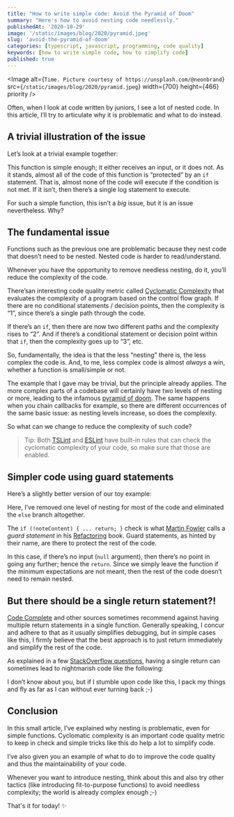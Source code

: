 ```yaml
---
title: "How to write simple code: Avoid the Pyramid of Doom"
summary: "Here's how to avoid nesting code needlessly."
publishedAt: '2020-10-29'
image: '/static/images/blog/2020/pyramid.jpeg'
slug: 'avoid-the-pyramid-of-doom'
categories: [typescript, javascript, programming, code quality]
keywords: [how to write simple code, how to simplify code]
published: true
---
```


<Image
  alt={`Time. Picture courtesy of https://unsplash.com/@neonbrand`}
  src={`/static/images/blog/2020/pyramid.jpeg`}
  width={700}
  height={466}
  priority
/>

Often, when I look at code written by juniors, I see a lot of nested code. In this article, I’ll try to articulate why it is problematic and what to do instead.


## A trivial illustration of the issue

Let’s look at a trivial example together:

<Gist gistLink="dsebastien/b42651dd1eaa9f40df00ce7f2b1e59fe" />

This function is simple enough; it either receives an input, or it does not. As it stands, almost all of the code of this function is “protected” by an `if` statement. That is, almost none of the code will execute if the condition is not met. If it isn’t, then there’s a single log statement to execute.

For such a simple function, this isn’t a _big_ issue, but it is an issue nevertheless. Why?

## The fundamental issue

Functions such as the previous one are problematic because they nest code that doesn’t need to be nested. Nested code is harder to read/understand.

Whenever you have the opportunity to remove needless nesting, do it, you’ll reduce the complexity of the code.

There’san interesting code quality metric called [Cyclomatic Complexity](https://en.wikipedia.org/wiki/Cyclomatic_complexity) that evaluates the complexity of a program based on the control flow graph. If there are no conditional statements / decision points, then the complexity is “1”, since there’s a single path through the code.

If there’s an `if`, then there are now two different paths and the complexity rises to “2”. And if there’s a conditional statement or decision point within that `if`, then the complexity goes up to “3”, etc.

So, fundamentally, the idea is that the less “nesting” there is, the less complex the code is. And, to me, less complex code is almost _always_ a win, whether a function is small/simple or not.

The example that I gave may be trivial, but the principle already applies. The more complex parts of a codebase will certainly have two levels of nesting or more, leading to the infamous [pyramid of doom](https://en.wikipedia.org/wiki/Pyramid_of_doom_%28programming%29). The same happens when you chain callbacks for example, so there are different occurrences of the same basic issue: as nesting levels increase, so does the complexity.

So what can we change to reduce the complexity of such code?

> Tip: Both [TSLint](https://palantir.github.io/tslint/rules/cyclomatic-complexity/) and [ESLint](https://eslint.org/docs/rules/complexity) have built-in rules that can check the cyclomatic complexity of your code, so make sure that those are enabled.

## Simpler code using guard statements

Here’s a slightly better version of our toy example:

<Gist gistLink="dsebastien/5e7fdade948b82d5209db47f16c48815" />

Here, I’ve removed one level of nesting for most of the code and eliminated the `else` branch altogether.

The `if (!noteContent) { ... return; }` check is what [Martin Fowler](https://martinfowler.com/) calls a _guard statement_ in his [Refactoring](https://martinfowler.com/books/refactoring.html) book. Guard statements, as hinted by their name, are there to protect the rest of the code.

In this case, if there’s no input (`null` argument), then there’s no point in going any further; hence the `return`. Since we simply leave the function if the minimum expectations are not meant, then the rest of the code doesn’t need to remain nested.

## But there should be a single return statement?!

[Code Complete](https://www.amazon.com/Code-Complete-Practical-Handbook-Construction/dp/0735619670?tag=dsebastien00-20) and other sources sometimes recommend against having multiple return statements in a single function. Generally speaking, I concur and adhere to that as it usually simplifies debugging, but in simple cases like this, I firmly believe that the best approach is to just return immediately and simplify the rest of the code.

As explained in a few [StackOverflow questions](https://stackoverflow.com/questions/36707/should-a-function-have-only-one-return-statement), having a single return can sometimes lead to nightmarish code like the following:

<Gist gistLink="dsebastien/345f3581b4af91438111df3c4ac4e626" />

I don’t know about you, but if I stumble upon code like this, I pack my things and fly as far as I can without ever turning back ;-)

## Conclusion

In this small article, I’ve explained why nesting is problematic, even for simple functions. Cyclomatic complexity is an important code quality metric to keep in check and simple tricks like this do help a lot to simplify code.

I’ve also given you an example of what to do to improve the code quality and thus the maintainability of your code.

Whenever you want to introduce nesting, think about this and also try other tactics (like introducing fit-to-purpose functions) to avoid needless complexity; the world is already complex enough ;-)

That's it for today! ✨

<BlogPostSignature />
